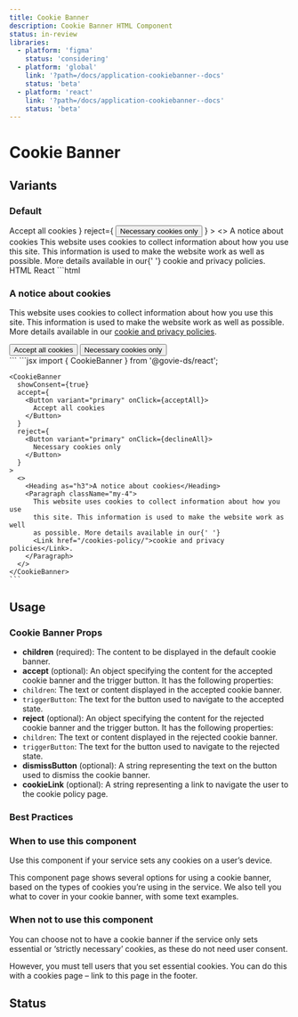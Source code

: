 ```yaml
---
title: Cookie Banner
description: Cookie Banner HTML Component
status: in-review
libraries:
  - platform: 'figma'
    status: 'considering'
  - platform: 'global'
    link: '?path=/docs/application-cookiebanner--docs'
    status: 'beta'
  - platform: 'react'
    link: '?path=/docs/application-cookiebanner--docs'
    status: 'beta'
---
```


# Cookie Banner

## Variants

### Default

<ComponentContainer>
  <CookieBanner
    showConsent={true}
    accept={
      <Button variant="primary">
        Accept all cookies
      </Button>
    }
    reject={
      <Button variant="primary">
        Necessary cookies only
      </Button>
    }
  >
    <>
      <Heading as="h3">A notice about cookies</Heading>
      <Paragraph className="my-4">This website uses cookies to collect information about how you use this site. This information is used to make the website work as well as possible. More details available in our{' '} <Link href="/cookies-policy/">cookie and privacy policies</Link>.</Paragraph>
    </>
  </CookieBanner>
</ComponentContainer>

<Tabs id="tab1">
  <TabList>
    <TabItem value="tab11" checked>HTML</TabItem>
    <TabItem value="tab13">React</TabItem>
  </TabList>
  <TabPanel value="tab11">
  ```html
  <div class="gi-cookie-banner-container" role="dialog" aria-labelledby="cookie-banner-title" aria-describedby="cookie-banner-description">
    <div class="gi-py-5">
      <div data-testid="govie-container" class="gi-layout-container">
        <div id="cookie-banner-description">
          <h3 class="gi-heading-md">A notice about cookies</h3>
          <p class="gi-paragraph-md gi-text-start gi-whitespace-normal my-4">
            This website uses cookies to collect information about how you use this site. 
            This information is used to make the website work as well as possible. More details available in our <a class="gi-link" href="/cookies-policy/">cookie and privacy policies</a>.
          </p>
        </div>
        <div class="gi-cookie-banner-buttons">
          <button class="gi-btn gi-btn-primary gi-btn-regular">Accept all cookies</button>
          <button class="gi-btn gi-btn-primary gi-btn-regular">Necessary cookies only</button>
        </div>
      </div>
    </div>
  </div>
  ```
  </TabPanel>
  <TabPanel value="tab13">
    ```jsx
    import { CookieBanner } from '@govie-ds/react';

    <CookieBanner
      showConsent={true}
      accept={
        <Button variant="primary" onClick={acceptAll}>
          Accept all cookies
        </Button>
      }
      reject={
        <Button variant="primary" onClick={declineAll}>
          Necessary cookies only
        </Button>
      }
    >
      <>
        <Heading as="h3">A notice about cookies</Heading>
        <Paragraph className="my-4">
          This website uses cookies to collect information about how you use
          this site. This information is used to make the website work as well
          as possible. More details available in our{' '}
          <Link href="/cookies-policy/">cookie and privacy policies</Link>.
        </Paragraph>
      </>
    </CookieBanner>
    ```
  </TabPanel>
</Tabs>

## Usage

### Cookie Banner Props

- **children** (required): The content to be displayed in the default cookie banner.
- **accept** (optional): An object specifying the content for the accepted cookie banner and the trigger button. It has the following properties:
- `children`: The text or content displayed in the accepted cookie banner.
- `triggerButton`: The text for the button used to navigate to the accepted state.
- **reject** (optional): An object specifying the content for the rejected cookie banner and the trigger button. It has the following properties:
- `children`: The text or content displayed in the rejected cookie banner.
- `triggerButton`: The text for the button used to navigate to the rejected state.
- **dismissButton** (optional): A string representing the text on the button used to dismiss the cookie banner.
- **cookieLink** (optional): A string representing a link to navigate the user to the cookie policy page.


### Best Practices

### When to use this component

Use this component if your service sets any cookies on a user’s device.

This component page shows several options for using a cookie banner, based on the types of cookies you’re using in the service. We also tell you what to cover in your cookie banner, with some text examples.

### When not to use this component

You can choose not to have a cookie banner if the service only sets essential or ‘strictly necessary’ cookies, as these do not need user consent.

However, you must tell users that you set essential cookies. You can do this with a cookies page – link to this page in the footer.

## Status

<ComponentStatusBlock componentId="cookie-banner" />
